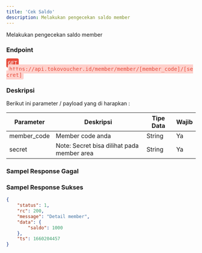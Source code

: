 ```yaml
---
title: 'Cek Saldo'
description: Melakukan pengecekan saldo member
---
```



Melakukan pengecekan saldo member

### Endpoint
<div style="font-family:monospace;">
<span style="color:white;background:#e74c3c;border-radius: 4px;padding: 4px;">GET</span>
<span style="margin-left:4px;color:#e74c3c;background:#fed1cc;border-radius: 4px;padding: 4px;">https://api.tokovoucher.id/member/member/[member_code]/[secret]</span>

</div>

### Deskripsi
Berikut ini parameter / payload yang di harapkan :


| Parameter   | Deskripsi                                                                                                              | Tipe Data | Wajib |
|-------------|------------------------------------------------------------------------------------------------------------------------|-----------|-------|
| member_code | Member code anda                                                                                                       | String    | Ya    |
| secret   | Note: Secret bisa dilihat pada member area | String    | Ya    |

### Sampel Response Gagal

### Sampel Response Sukses


```json
{
    "status": 1,
    "rc": 200,
    "message": "Detail member",
    "data": {
        "saldo": 1000
    },
    "ts": 1660204457
}

```
